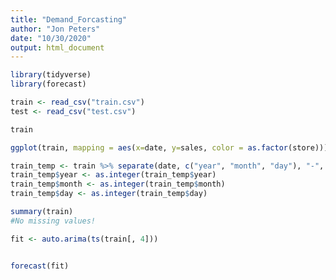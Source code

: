 ```yaml
---
title: "Demand_Forcasting"
author: "Jon Peters"
date: "10/30/2020"
output: html_document
---
```


```r
library(tidyverse)
library(forecast)
```

```r
train <- read_csv("train.csv")
test <- read_csv("test.csv")
```

```r
train
```


```r
ggplot(train, mapping = aes(x=date, y=sales, color = as.factor(store))) + geom_point() + theme_classic()
```


```r
train_temp <- train %>% separate(date, c("year", "month", "day"), "-", remove = TRUE, convert = FALSE)
train_temp$year <- as.integer(train_temp$year)
train_temp$month <- as.integer(train_temp$month)
train_temp$day <- as.integer(train_temp$day)
```























```r
summary(train)
#No missing values!
```

```r
fit <- auto.arima(ts(train[, 4]))


forecast(fit)
```

